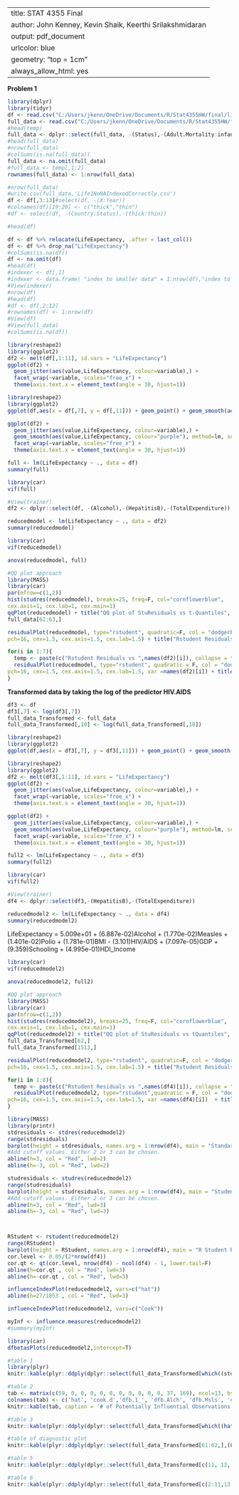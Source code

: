 


---
title: STAT 4355 Final
author: John Kenney, Kevin Shaik, Keerthi Srilakshmidaran
output: pdf_document
urlcolor: blue
geometry: "top = 1cm"
always_allow_html: yes
---


**Problem 1**
```{R, tidy = TRUE, message = FALSE} 
library(dplyr)
library(tidyr)
df <- read.csv("C:/Users/jkenn/OneDrive/Documents/R/Stat4355HW/final/life1.csv")
full_data <- read.csv("C:/Users/jkenn/OneDrive/Documents/R/Stat4355HW/final/life Expectancy Data.csv")
#head(temp)
full_data <- dplyr::select(full_data, -(Status),-(Adult.Mortality:infant.deaths),-(percentage.expenditure),-(under.five.deaths),-(Diphtheria),-(Population),-(thinness..1.19.years:thinness.5.9.years))
#head(full_data)
#nrow(full_data)
#colSums(is.na(full_data))
full_data <- na.omit(full_data) 
#full_data <- temp[,1:2]
rownames(full_data) <- 1:nrow(full_data)

#nrow(full_data)
#write.csv(full_data,'Life1NoNAIndexedCorrectly.csv')
df <- df[,3:13]#select(df, -(X:Year))
#colnames(df)[19:20] <- c("thick","thin")
#df <- select(df, -(Country:Status),-(thick:thin))

#head(df)

df <- df %>% relocate(LifeExpectancy, .after = last_col())
df <- df %>% drop_na("LifeExpectancy")
#colSums(is.na(df))
df <- na.omit(df) 
#head(df)
#indexer <- df[,1]
#indexer <- data.frame( "index to smaller data" = 1:nrow(df),"index to full data" = df[,1])
#View(indexer)
#nrow(df)
#head(df)
#df <- df[,2:12]
#rownames(df) <- 1:nrow(df)
#View(df)
#View(full_data)
#colSums(is.na(df))
```


```{R, tidy = TRUE, message = FALSE, fig.align = "center"} 
library(reshape2)
library(ggplot2)
df2 <- melt(df[,1:11], id.vars = "LifeExpectancy")
ggplot(df2) +
  geom_jitter(aes(value,LifeExpectancy, colour=variable),) +
  facet_wrap(~variable, scales="free_x") + 
  theme(axis.text.x = element_text(angle = 30, hjust=1))

```

```{R, tidy = TRUE, message = FALSE, fig.align = "center"} 
library(reshape2)
library(ggplot2)
ggplot(df,aes(x = df[,7], y = df[,11])) + geom_point() + geom_smooth(aes(x = df[,7], y = df[,11], col="red"), method=lm, se=FALSE) + theme(axis.text.x = element_text(angle = 30, hjust=1)) + xlab("HIV.AIDS") + ylab("Life Expectancy") + ggtitle("Life Expectancy vs HIV.AIDS")

```


```{R, tidy = TRUE, message = FALSE, fig.align = "center"} 
ggplot(df2) +
  geom_jitter(aes(value,LifeExpectancy, colour=variable),) +
  geom_smooth(aes(value,LifeExpectancy, colour="purple"), method=lm, se=FALSE) +
  facet_wrap(~variable, scales="free_x") + 
  theme(axis.text.x = element_text(angle = 30, hjust=1)) 

```



```{R, tidy = TRUE, message = FALSE} 
full <- lm(LifeExpectancy ~ ., data = df)
summary(full)
```
```{R, tidy = TRUE, message = FALSE} 
library(car)
vif(full)
```

```{R, tidy = TRUE, message = FALSE} 
#View(trainer)
df2 <- dplyr::select(df, -(Alcohol),-(HepatitisB),-(TotalExpenditure))

reducedmodel <- lm(LifeExpectancy ~ ., data = df2)
summary(reducedmodel)
```

```{R, tidy = TRUE, message = FALSE} 
library(car)
vif(reducedmodel)
```

```{R, tidy = TRUE, message = FALSE} 
anova(reducedmodel, full)
```




```{R, tidy = TRUE, message = FALSE}
#QQ plot approach
library(MASS)
library(car)
par(mfrow=c(1,2))
hist(studres(reducedmodel), breaks=25, freq=F, col="cornflowerblue",
cex.axis=1, cex.lab=1, cex.main=1)
qqPlot(reducedmodel) + title("QQ plot of StuResiduals vs t-Quantiles", cex.main = 1)
full_data[62:63,]
```


```{R, tidy = TRUE, message = FALSE}
residualPlot(reducedmodel, type="rstudent", quadratic=F, col = "dodgerblue",
pch=16, cex=1.5, cex.axis=1.5, cex.lab=1.5) + title("Rstudent Residuals vs Fitted values")

```




```{R, tidy = TRUE, message = FALSE}
for(i in 1:7){
  temp <- paste(c("Rstudent Residuals vs ",names(df2)[i]), collapse = " ")
  residualPlot(reducedmodel, type="rstudent", quadratic = F, col = "dodgerblue",
pch=16, cex=1.5, cex.axis=1.5, cex.lab=1.5, var =names(df2)[i]) + title(temp)
}


```


**Transformed data by taking the log of the predictor HIV.AIDS**
```{R, tidy = TRUE, message = FALSE} 
df3 <- df
df3[,7] <- log(df3[,7])
full_data_Transformed <- full_data
full_data_Transformed[,10] <- log(full_data_Transformed[,10])
```

```{R, tidy = TRUE, message = FALSE, fig.align = "center"} 
library(reshape2)
library(ggplot2)
ggplot(df,aes(x = df3[,7], y = df3[,11])) + geom_point() + geom_smooth(aes(x = df3[,7], y = df3[,11], col="red"), method=lm, se=FALSE) + theme(axis.text.x = element_text(angle = 30, hjust=1)) + xlab("log(HIV.AIDS)") + ylab("Life Expectancy") + ggtitle("Life Expectancy vs log(HIV.AIDS)")

```

```{R, tidy = TRUE, message = FALSE, fig.align = "center"} 
library(reshape2)
library(ggplot2)
df2 <- melt(df3[,1:11], id.vars = "LifeExpectancy")
ggplot(df2) +
  geom_jitter(aes(value,LifeExpectancy, colour=variable),) +
  facet_wrap(~variable, scales="free_x") + 
  theme(axis.text.x = element_text(angle = 30, hjust=1))

```


```{R, tidy = TRUE, message = FALSE, fig.align = "center"} 
ggplot(df2) +
  geom_jitter(aes(value,LifeExpectancy, colour=variable),) +
  geom_smooth(aes(value,LifeExpectancy, colour="purple"), method=lm, se=FALSE) +
  facet_wrap(~variable, scales="free_x") + 
  theme(axis.text.x = element_text(angle = 30, hjust=1)) 

```



```{R, tidy = TRUE, message = FALSE} 
full2 <- lm(LifeExpectancy ~ ., data = df3)
summary(full2)
```

```{R, tidy = TRUE, message = FALSE} 
library(car)
vif(full2)
```


```{R, tidy = TRUE, message = FALSE} 
#View(trainer)
df4 <- dplyr::select(df3,-(HepatitisB),-(TotalExpenditure))

reducedmodel2 <- lm(LifeExpectancy ~ ., data = df4)
summary(reducedmodel2)
```

LifeExpectancy = 5.009e+01 + (6.887e-02)Alcohol + (1.770e-02)Measles + (1.401e-02)Polio + (1.781e-01)BMI - (3.101)HIV/AIDS + (7.097e-05)GDP + (9.359)Schooling + (4.995e-01)HDI_Income

```{R, tidy = TRUE, message = FALSE} 
library(car)
vif(reducedmodel2)
```

```{R, tidy = TRUE, message = FALSE} 
anova(reducedmodel2, full2)
```




```{R, tidy = TRUE, message = FALSE}
#QQ plot approach
library(MASS)
library(car)
par(mfrow=c(1,2))
hist(studres(reducedmodel2), breaks=25, freq=F, col="cornflowerblue",
cex.axis=1, cex.lab=1, cex.main=1)
qqPlot(reducedmodel2) + title("QQ plot of StuResiduals vs tQuantiles", cex.main = 1)
full_data_Transformed[62,]
full_data_Transformed[1513,]
```


```{R, tidy = TRUE, message = FALSE}
residualPlot(reducedmodel2, type="rstudent", quadratic=F, col = "dodgerblue",
pch=16, cex=1.5, cex.axis=1.5, cex.lab=1.5) + title("Rstudent Residuals vs Fitted values")

```




```{R, tidy = TRUE, message = FALSE}
for(i in 1:8){
  temp <- paste(c("Rstudent Residuals vs ",names(df4)[i]), collapse = " ")
  residualPlot(reducedmodel2, type="rstudent",quadratic = F, col = "dodgerblue",
pch=16, cex=1.5, cex.axis=1.5, cex.lab=1.5, var =names(df4)[i])  + title(temp)
}


```





```{R,tidy = TRUE, message = FALSE}
library(MASS)
library(printr)
stdresiduals <- stdres(reducedmodel2)
range(stdresiduals)
barplot(height = stdresiduals, names.arg = 1:nrow(df4), main = "Standardized Residuals", xlab = "Index", ylab = "Standardized Resid", ylim=c(-6,6))
#Add cutoff values. Either 2 or 3 can be chosen.
abline(h=3, col = "Red", lwd=2)
abline(h=-3, col = "Red", lwd=2)

studresiduals <- studres(reducedmodel2)
range(studresiduals)
barplot(height = studresiduals, names.arg = 1:nrow(df4), main = "Studentized Residuals", xlab = "Index", ylab = "Studentized Resid", ylim=c(-6,6))
#Add cutoff values. Either 2 or 3 can be chosen.
abline(h=3, col = "Red", lwd=3)
abline(h=-3, col = "Red", lwd=3)



RStudent <- rstudent(reducedmodel2)
range(RStudent)
barplot(height = RStudent, names.arg = 1:nrow(df4), main = "R Student Residuals", xlab = "Index", ylab = "R Student Resid", ylim=c(-6,6))
cor.level <- 0.05/(2*nrow(df4))
cor.qt <- qt(cor.level, nrow(df4) - ncol(df4) - 1, lower.tail=F)
abline(h=cor.qt , col = "Red", lwd=3)
abline(h=-cor.qt , col = "Red", lwd=3)


```
```{R, tidy = TRUE, message = FALSE}
influenceIndexPlot(reducedmodel2, vars=c("hat"))
abline(h=27/1853 , col = "Red", lwd=3)
```
```{R, tidy = TRUE, message = FALSE}
influenceIndexPlot(reducedmodel2, vars=c("Cook"))
```
\newpage
```{R, tidy = TRUE, message = FALSE}
myInf <- influence.measures(reducedmodel2)
#summary(myInf) 
```
 
   
            
              
             
            



```{R, tidy = TRUE, message = FALSE}
library(car)
dfbetasPlots(reducedmodel2,intercept=T)
```


```{R, tidy = TRUE, message = FALSE}
#table 1
library(plyr)
knitr::kable(plyr::ddply(dplyr::select(full_data_Transformed[which((stdresiduals > 3 | stdresiduals < -3) == TRUE),],(Country:Year)), .(Country), summarise, Year = list(sort(unlist(Year)))), caption = 'Potentially Influential Observations of Standardized and Studentized Residual Plots') 

#table 2
tab <- matrix(c(59, 0, 0, 0, 0, 0, 0, 0, 0, 0, 0, 37, 169), ncol=13, byrow=TRUE)
colnames(tab) <- c('hat', 'cook.d','dfb.1_', 'dfb.Alch', 'dfb.Msls', 'dfb.Poli', 'dfb.BMI', 'dfb.HIV.', 'dfb.GDP', 'dfb.Schl', 'dfb.HDI_', 'dffit', 'cov.r')
knitr::kable(tab, caption = '# of Potentially Influential Observations for each Measure')

#table 3
knitr::kable(plyr::ddply(dplyr::select(full_data_Transformed[which((hatvalues(reducedmodel2) > 27/1853) == TRUE),],(Country:Year)), .(Country), summarise, Year = list(sort(unlist(Year)))), caption = 'Potentially Influential Observations of hat Measure')

#table of diagnostic plot
knitr::kable(plyr::ddply(dplyr::select(full_data_Transformed[61:62,],(Country:Year)), .(Country), summarise, Year = list(sort(unlist(Year)))))

```



\newpage
```{R, tidy = TRUE, message = FALSE}
#table 5
knitr::kable(plyr::ddply(dplyr::select(full_data_Transformed[c(11, 12, 13, 14, 15, 16, 61, 62, 63, 64, 65, 192, 239, 259, 260, 507, 606, 607, 642, 643, 695, 696, 886, 933, 934, 936, 937, 938, 991, 1266, 1362, 1513, 1515, 1516, 1518, 1520, 1529),],(Country:Year)), .(Country), summarise, Year = list(sort(unlist(Year)))), caption = 'Potentially Influential Observations of DFFIT Measure')
```

\newpage
```{R, tidy = TRUE, message = FALSE}
#table 6
knitr::kable(plyr::ddply(dplyr::select(full_data_Transformed[c(2:11,13:16,44,45,47:51,61:65,94:97,105,108,121,122,162,167,193,200,201,246:249,293,353,375,422,446,448,507,516,517,521:524,582,607,631,640,687:694,701:704,747:751,763,779,791,819,832:835,857:865,888:893,895,934:939,985,986,988,991,993,995,996,1071,1088,1124,1128:1130,1143,1192,1202,1204,1232,1233,1237,1239,1272,1273,1362,1377,1379,1380,1382,1383,1427,1437,1512:1520,1529,1545,1562,1563,1573,1620,1621,1681,1734:1742,1744,1750,1831,1833,1835),],(Country:Year)), .(Country), summarise, Year = list(sort(unlist(Year)))), caption = 'Potentially Influential Observations of COVRATIO Measure')
```  






















